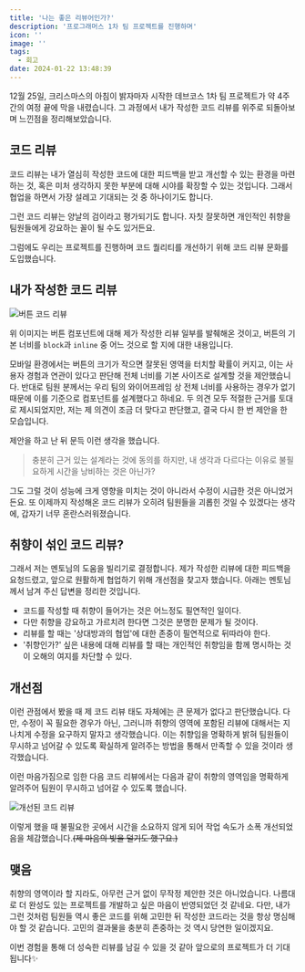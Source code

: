 ```yaml
---
title: '나는 좋은 리뷰어인가?'
description: '프로그래머스 1차 팀 프로젝트를 진행하며'
icon: ''
image: ''
tags:
  - 회고
date: 2024-01-22 13:48:39
---
```


12월 25일, 크리스마스의 아침이 밝자마자 시작한 데브코스 1차 팀 프로젝트가 약 4주 간의 여정 끝에 막을 내렸습니다. 그 과정에서 내가 작성한 코드 리뷰를 위주로 되돌아보며 느낀점을 정리해보았습니다.

## 코드 리뷰

코드 리뷰는 내가 열심히 작성한 코드에 대한 피드백을 받고 개선할 수 있는 환경을 마련하는 것, 혹은 미처 생각하지 못한 부분에 대해 시야를 확장할 수 있는 것입니다. 그래서 협업을 하면서 가장 설레고 기대되는 것 중 하나이기도 합니다.

그런 코드 리뷰는 양날의 검이라고 평가되기도 합니다. 자칫 잘못하면 개인적인 취향을 팀원들에게 강요하는 꼴이 될 수도 있거든요.

그럼에도 우리는 프로젝트를 진행하며 코드 퀄리티를 개선하기 위해 코드 리뷰 문화를 도입했습니다.

## 내가 작성한 코드 리뷰

![버튼 코드 리뷰](/images/code-review/button-code-review.webp)

위 이미지는 버튼 컴포넌트에 대해 제가 작성한 리뷰 일부를 발췌해온 것이고, 버튼의 기본 너비를 `block`과 `inline` 중 어느 것으로 할 지에 대한 내용입니다.

모바일 환경에서는 버튼의 크기가 작으면 잘못된 영역을 터치할 확률이 커지고, 이는 사용자 경험과 연관이 있다고 판단해 전체 너비를 기본 사이즈로 설계할 것을 제안했습니다. 반대로 팀원 분께서는 우리 팀의 와이어프레임 상 전체 너비를 사용하는 경우가 없기 때문에 이를 기준으로 컴포넌트를 설계했다고 하네요. 두 의견 모두 적절한 근거를 토대로 제시되었지만, 저는 제 의견이 조금 더 맞다고 판단했고, 결국 다시 한 번 제안을 한 모습입니다.

제안을 하고 난 뒤 문득 이런 생각을 했습니다.

> 충분히 근거 있는 설계라는 것에 동의를 하지만, 내 생각과 다르다는 이유로 불필요하게 시간을 낭비하는 것은 아닌가?

그도 그럴 것이 성능에 크게 영향을 미치는 것이 아니라서 수정이 시급한 것은 아니었거든요. 또 이제까지 작성해온 코드 리뷰가 오히려 팀원들을 괴롭힌 것일 수 있겠다는 생각에, 갑자기 너무 혼란스러워졌습니다.

## 취향이 섞인 코드 리뷰?

그래서 저는 멘토님의 도움을 빌리기로 결정합니다. 제가 작성한 리뷰에 대한 피드백을 요청드렸고, 앞으로 원활하게 협업하기 위해 개선점을 찾고자 했습니다. 아래는 멘토님께서 남겨 주신 답변을 정리한 것입니다.

- 코드를 작성할 때 취향이 들어가는 것은 어느정도 필연적인 일이다.
- 다만 취향을 강요하고 가르치려 한다면 그것은 분명한 문제가 될 것이다.
- 리뷰를 할 때는 '상대방과의 협업'에 대한 존중이 필연적으로 뒤따라야 한다.
- '취향인가?' 싶은 내용에 대해 리뷰를 할 때는 개인적인 취향임을 함께 명시하는 것이 오해의 여지를 차단할 수 있다.

## 개선점

이런 관점에서 봤을 때 제 코드 리뷰 태도 자체에는 큰 문제가 없다고 판단했습니다. 다만, 수정이 꼭 필요한 경우가 아닌, 그러니까 취향의 영역에 포함된 리뷰에 대해서는 지나치게 수정을 요구하지 말자고 생각했습니다. 이는 취향임을 명확하게 밝혀 팀원들이 무시하고 넘어갈 수 있도록 확실하게 알려주는 방법을 통해서 만족할 수 있을 것이라 생각했습니다.

이런 마음가짐으로 임한 다음 코드 리뷰에서는 다음과 같이 취향의 영역임을 명확하게 알려주어 팀원이 무시하고 넘어갈 수 있도록 했습니다.

![개선된 코드 리뷰](/images/code-review/better-code-review.webp)

이렇게 했을 때 불필요한 곳에서 시간을 소요하지 않게 되어 작업 속도가 소폭 개선되었음을 체감했습니다.~~(제 마음의 빚을 덜기도 했구요.)~~

## 맺음

취향의 영역이라 할 지라도, 아무런 근거 없이 무작정 제안한 것은 아니었습니다. 나름대로 더 완성도 있는 프로젝트를 개발하고 싶은 마음이 반영되었던 것 같네요. 다만, 내가 그런 것처럼 팀원들 역시 좋은 코드를 위해 고민한 뒤 작성한 코드라는 것을 항상 명심해야 할 것 같습니다. 고민의 결과물을 충분히 존중하는 것 역시 당연한 일이겠지요.

이번 경험을 통해 더 성숙한 리뷰를 남길 수 있을 것 같아 앞으로의 프로젝트가 더 기대됩니다✨
